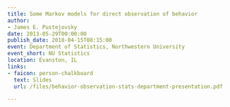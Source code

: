 ```yaml
---
title: Some Markov models for direct observation of behavior
author:
- James E. Pustejovsky
date: 2013-05-29T00:00:00
publish_date: 2018-04-15T08:15:00
event: Department of Statistics, Northwestern University
event_short: NU Statistics
location: Evanston, IL
links:
- faicon: person-chalkboard
  text: Slides
  url: /files/behavior-observation-stats-department-presentation.pdf

---
```




